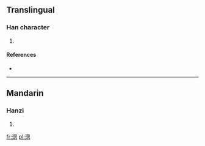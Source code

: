 ==Translingual==

===Han character===
{{Han char|rn=85|rad=水|as=11|sn=14|four=|canj=水竹田心 (EHWP)}}

# {{defn|Han|sort=水11}}

====References====
* {{Han ref|kx=0645.270|dkj=18134|dj=1055.020|hdz=31725.050|uh=6F17|ud=28439}}

----

==Mandarin==

===Hanzi===
{{cmn-hanzi|pin=[[cōng]] ([[cong1]])|wg=ts'ung<sup>1</sup>}}

# {{defn|lang=cmn|sort=水11}}

[[fr:漗]]
[[pl:漗]]